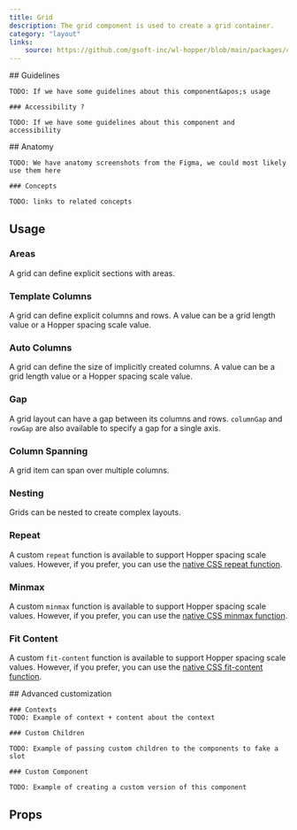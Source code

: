 ```yaml
---
title: Grid
description: The grid component is used to create a grid container.
category: "layout"
links:
    source: https://github.com/gsoft-inc/wl-hopper/blob/main/packages/components/src/layout/src/Grid.tsx
---
```


<Example src="layout/docs/grid/preview" isOpen />

<FeatureFlag flag="next">
    ## Guidelines

    TODO: If we have some guidelines about this component&apos;s usage

    ### Accessibility ?

    TODO: If we have some guidelines about this component and accessibility
</FeatureFlag>

<FeatureFlag flag="rc">
    ## Anatomy

    TODO: We have anatomy screenshots from the Figma, we could most likely use them here

    ### Concepts

    TODO: links to related concepts
</FeatureFlag>

## Usage

### Areas
A grid can define explicit sections with areas.

<Example src="layout/docs/grid/areas" />

### Template Columns
A grid can define explicit columns and rows. A value can be a grid length value or a Hopper spacing scale value.

<Example src="layout/docs/grid/templateColumns" />

### Auto Columns
A grid can define the size of implicitly created columns. A value can be a grid length value or a Hopper spacing scale value.

<Example src="layout/docs/grid/autoColumns" />

### Gap
A grid layout can have a gap between its columns and rows. `columnGap` and `rowGap` are also available to specify a gap for a single axis.

<Example src="layout/docs/grid/gap" />

### Column Spanning
A grid item can span over multiple columns.

<Example src="layout/docs/grid/columnSpanning" />

### Nesting
Grids can be nested to create complex layouts.

<Example src="layout/docs/grid/nesting" />

### Repeat
A custom `repeat` function is available to support Hopper spacing scale values. However, if you prefer, you can use the [native CSS repeat function](https://developer.mozilla.org/en-US/docs/Web/CSS/repeat()).

<Example src="layout/docs/grid/repeat" />

### Minmax
A custom `minmax` function is available to support Hopper spacing scale values. However, if you prefer, you can use the [native CSS minmax function](https://developer.mozilla.org/en-US/docs/Web/CSS/minmax()).

<Example src="layout/docs/grid/minMax" />

### Fit Content
A custom `fit-content` function is available to support Hopper spacing scale values. However, if you prefer, you can use the [native CSS fit-content function](https://developer.mozilla.org/en-US/docs/Web/CSS/fit-content).

<Example src="layout/docs/grid/fitContent" />

<FeatureFlag flag="next">
    ## Advanced customization

    ### Contexts
    TODO: Example of context + content about the context

    ### Custom Children

    TODO: Example of passing custom children to the components to fake a slot

    ### Custom Component

    TODO: Example of creating a custom version of this component
</FeatureFlag>

## Props

<PropTable component="Grid" />

